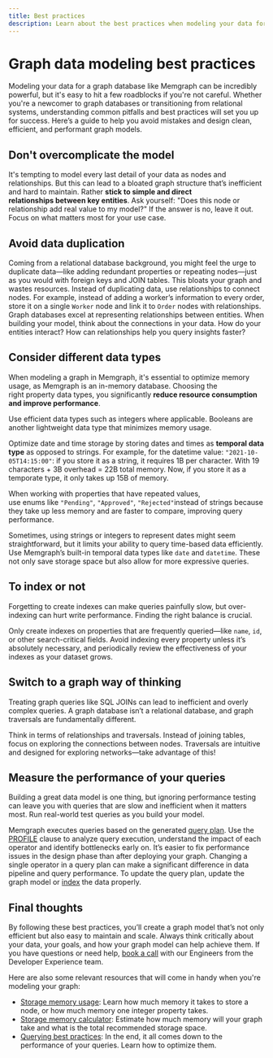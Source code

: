 ```yaml
---
title: Best practices
description: Learn about the best practices when modeling your data for Memgraph.
---
```




# Graph data modeling best practices

Modeling your data for a graph database like Memgraph can be incredibly
powerful, but it's easy to hit a few roadblocks if you're not careful. Whether
you're a newcomer to graph databases or transitioning from relational systems,
understanding common pitfalls and best practices will set you up for success.
Here’s a guide to help you avoid mistakes and design clean, efficient, and
performant graph models.

## Don't overcomplicate the model

It's tempting to model every last detail of your data as nodes and
relationships. But this can lead to a bloated graph structure that’s inefficient
and hard to maintain. Rather **stick to simple and direct relationships between
key entities**. Ask yourself: "Does this node or relationship add real value to my
model?" If the answer is no, leave it out. Focus on what matters most for your
use case.

## Avoid data duplication

Coming from a relational database background, you might feel the urge to
duplicate data—like adding redundant properties or repeating nodes—just as you
would with foreign keys and JOIN tables. This bloats your graph and wastes
resources. Instead of duplicating data, use relationships to connect nodes. For
example, instead of adding a worker’s information to every order, store it on a
single `Worker` node and link it to `Order` nodes with relationships. Graph
databases excel at representing relationships between entities. When building
your model, think about the connections in your data. How do your entities
interact? How can relationships help you query insights faster?

## Consider different data types

When modeling a graph in Memgraph, it's essential to optimize memory usage, as
Memgraph is an in-memory database. Choosing the right property data types, you
significantly **reduce resource consumption and improve performance**.

Use efficient data types such as integers where applicable. Booleans are another
lightweight data type that minimizes memory usage.

Optimize date and time storage by storing dates and times as **temporal data
type** as opposed to strings. For example, for the datetime
value: `"2021-10-05T14:15:00"`: if you store it as a string, it requires 1B per
character. With 19 characters + 3B overhead = 22B total memory. Now, if you
store it as a temporate type, it only takes up 15B of memory.

When working with properties that have repeated values,
use enums like `"Pending"`, `"Approved"`, `"Rejected"`instead of strings because
they take up less memory and are faster to compare, improving query performance.

Sometimes, using strings or integers to represent dates might seem
straightforward, but it limits your ability to query time-based data
efficiently. Use Memgraph’s built-in temporal data
types like `date` and `datetime`. These not only save storage space but also
allow for more expressive queries.

## To index or not

Forgetting to create indexes can make queries painfully slow, but over-indexing
can hurt write performance. Finding the right balance is crucial.

Only create indexes on properties that are frequently queried—like `name`, `id`,
or other search-critical fields. Avoid indexing every property unless it’s
absolutely necessary, and periodically review the effectiveness of your indexes
as your dataset grows.

## Switch to a graph way of thinking

Treating graph queries like SQL JOINs can lead to inefficient and overly complex
queries. A graph database isn’t a relational database, and graph traversals are
fundamentally different.

Think in terms of relationships and traversals. Instead of joining tables, focus
on exploring the connections between nodes. Traversals are intuitive and
designed for exploring networks—take advantage of this!

## Measure the performance of your queries

Building a great data model is one thing, but ignoring performance testing can
leave you with queries that are slow and inefficient when it matters most.
Run real-world test queries as you build your model. 

Memgraph executes queries based on the generated [query
plan](/querying/query-plan). Use the [PROFILE](/querying/clauses/profile) clause
to analyze query execution, understand the impact of each operator and identify
bottlenecks early on. It’s easier to fix performance issues in the design phase
than after deploying your graph. Changing a single operator in a query plan can
make a significant difference in data pipeline and query performance. To update
the query plan, update the graph model or
[index](/querying/best-practices#indexing) the data properly. 

## Final thoughts

By following these best practices, you’ll create a graph model that’s not only
efficient but also easy to maintain and scale. Always think critically about
your data, your goals, and how your graph model can help achieve them. If you
have questions or need help, [book a call](https://memgraph.com/office-hours)
with our Engineers from the Developer Experience team.

Here are also some relevant resources that will come in handy when you're
modeling your graph:
- [Storage memory usage](/fundamentals/storage-memory-usage#calculate-storage-memory-usage): Learn how much memory it takes to store a node, or how much memory one integer property takes.
- [Storage memory calculator](https://memgraph.com/storage-calculator): Estimate how much memory will your graph take and what is the total recommended storage space.
- [Querying best practices](/querying/best-practices): In the end, it all comes down to the performance of your queries. Learn how to optimize them.


<CommunityLinks/>